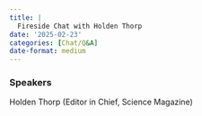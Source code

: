 ```yaml
---
title: |
  Fireside Chat with Holden Thorp
date: '2025-02-23'
categories: [Chat/Q&A]
date-format: medium 
---
```



### Speakers  
Holden Thorp (Editor in Chief, Science Magazine)



